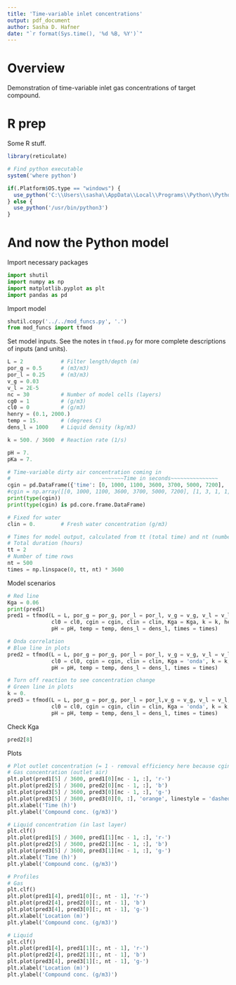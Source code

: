 ```yaml
---
title: 'Time-variable inlet concentrations'
output: pdf_document
author: Sasha D. Hafner
date: "`r format(Sys.time(), '%d %B, %Y')`"
---
```


# Overview
Demonstration of time-variable inlet gas concentrations of target compound.

# R prep
Some R stuff.

```r
library(reticulate)
```

```r
# Find python executable
system('where python')

if(.Platform$OS.type == "windows") {
  use_python('C:\\Users\\sasha\\AppData\\Local\\Programs\\Python\\Python311')
} else {
  use_python('/usr/bin/python3')  
}
```

# And now the Python model
Import necessary packages

```python
import shutil
import numpy as np
import matplotlib.pyplot as plt
import pandas as pd
```

Import model 
```python
shutil.copy('../../mod_funcs.py', '.')
from mod_funcs import tfmod
```

Set model inputs.
See the notes in `tfmod.py` for more complete descriptions of inputs (and units).
```python
L = 2            # Filter length/depth (m)
por_g = 0.5      # (m3/m3)
por_l = 0.25     # (m3/m3)
v_g = 0.03       
v_l = 2E-5       
nc = 30          # Number of model cells (layers)
cg0 = 1          # (g/m3)
cl0 = 0          # (g/m3)
henry = (0.1, 2000.)
temp = 15.       # (degrees C)
dens_l = 1000    # Liquid density (kg/m3)

k = 500. / 3600  # Reaction rate (1/s)

pH = 7.
pKa = 7.

# Time-variable dirty air concentration coming in
#                             ~~~~~~~Time in seconds~~~~~~~~~~~~~~~           Concentration in g/m3
cgin = pd.DataFrame({'time': [0, 1000, 1100, 3600, 3700, 5000, 7200], 'cgin': [1, 3, 1, 1, 4, 2, 2]})
#cgin = np.array([[0, 1000, 1100, 3600, 3700, 5000, 7200], [1, 3, 1, 1, 4, 2, 2]])
print(type(cgin))
print(type(cgin) is pd.core.frame.DataFrame)

# Fixed for water
clin = 0.        # Fresh water concentration (g/m3)

# Times for model output, calculated from tt (total time) and nt (number of output times) here but could be set directly
# Total duration (hours)
tt = 2 
# Number of time rows
nt = 500
times = np.linspace(0, tt, nt) * 3600
```

Model scenarios
```python
# Red line
Kga = 0.06
print(pred1)
pred1 = tfmod(L = L, por_g = por_g, por_l = por_l, v_g = v_g, v_l = v_l, nc = nc, cg0 = cg0, 
              cl0 = cl0, cgin = cgin, clin = clin, Kga = Kga, k = k, henry = henry, pKa = pKa, 
              pH = pH, temp = temp, dens_l = dens_l, times = times)

# Onda correlation
# Blue line in plots
pred2 = tfmod(L = L, por_g = por_g, por_l = por_l, v_g = v_g, v_l = v_l, nc = nc, cg0 = cg0, 
              cl0 = cl0, cgin = cgin, clin = clin, Kga = 'onda', k = k, henry = henry, pKa = pKa, 
              pH = pH, temp = temp, dens_l = dens_l, times = times)

# Turn off reaction to see concentration change
# Green line in plots
k = 0. 
pred3 = tfmod(L = L, por_g = por_g, por_l = por_l,v_g = v_g, v_l = v_l, nc = nc, cg0 = cg0, 
              cl0 = cl0, cgin = cgin, clin = clin, Kga = 'onda', k = k, henry = henry, pKa = pKa, 
              pH = pH, temp = temp, dens_l = dens_l, times = times)
```

Check Kga

```python
pred2[8]
```

Plots
```python
# Plot outlet concentration (= 1 - removal efficiency here because cgin = 1)
# Gas concentration (outlet air) 
plt.plot(pred1[5] / 3600, pred1[0][nc - 1, :], 'r-')
plt.plot(pred2[5] / 3600, pred2[0][nc - 1, :], 'b')
plt.plot(pred3[5] / 3600, pred3[0][nc - 1, :], 'g-')
plt.plot(pred3[5] / 3600, pred3[0][0, :], 'orange', linestyle = 'dashed')
plt.xlabel('Time (h)')
plt.ylabel('Compound conc. (g/m3)')
```

```python
# Liquid concentration (in last layer)
plt.clf()
plt.plot(pred1[5] / 3600, pred1[1][nc - 1, :], 'r-')
plt.plot(pred2[5] / 3600, pred2[1][nc - 1, :], 'b')
plt.plot(pred3[5] / 3600, pred3[1][nc - 1, :], 'g-')
plt.xlabel('Time (h)')
plt.ylabel('Compound conc. (g/m3)')
```

```python
# Profiles
# Gas
plt.clf()
plt.plot(pred1[4], pred1[0][:, nt - 1], 'r-')
plt.plot(pred2[4], pred2[0][:, nt - 1], 'b')
plt.plot(pred3[4], pred3[0][:, nt - 1], 'g-')
plt.xlabel('Location (m)')
plt.ylabel('Compound conc. (g/m3)')
```

```python
# Liquid
plt.clf()
plt.plot(pred1[4], pred1[1][:, nt - 1], 'r-')
plt.plot(pred2[4], pred2[1][:, nt - 1], 'b')
plt.plot(pred3[4], pred3[1][:, nt - 1], 'g-')
plt.xlabel('Location (m)')
plt.ylabel('Compound conc. (g/m3)')
```
